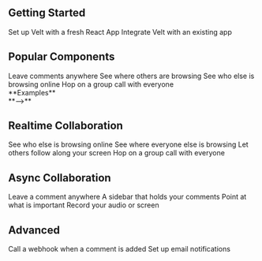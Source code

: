

## Getting Started
<CardGroup cols={2}>

<Card title="Quickstart" href="/get-started/quickstart" icon="circle-play"  color="#7CE38B" iconType="light">
    Set up Velt with a fresh React App
</Card>

<Card title="Setup" href="/get-started/setup" icon="gear" color="#77BDFB" iconType="light">
    Integrate Velt with an existing app
</Card>
</CardGroup>


## Popular Components

<CardGroup cols={2}>
  <Card title="Comments" href="/async-collaboration/comments/overview" icon="comment" color="#FAA356" iconType="light">
    Leave comments anywhere
  </Card>
  <Card title="Cursors" href="/realtime-collaboration/cursors/overview" icon="arrow-pointer" color="#FAA356"  iconType="light">
   See where others are browsing
  </Card>
  <Card title="Presence" href="/realtime-collaboration/presence/overview" icon="circle-user" color="#FAA356"  iconType="light">
    See who else is browsing online
  </Card>
  <Card title="Recorder" href="/async-collaboration/recorder/overview" icon="video" color="#FAA356"  iconType="light">
    Hop on a group call with everyone
  </Card>

</CardGroup>


<Card color="orange">
<div className="flex justify-between">

<div>
**Examples**
</div>

<div>
**-->**
</div>


</div>
</Card>

## Realtime Collaboration

<CardGroup cols={3}>
  <Card title="Presence" href="/realtime-collaboration/presence/overview" icon="circle-user" color="#7CE38B" iconType="light">
    See who else is browsing online
  </Card>
  <Card title="Cursors" href="/realtime-collaboration/cursors/overview" icon="arrow-pointer" color="#7CE38B" iconType="light">
   See where everyone else is browsing
  </Card>
  <Card title="Flock Mode" href="/realtime-collaboration/flock-mode/overview" icon="bird" color="#7CE38B"  iconType="light">
   Let others follow along your screen
  </Card>
  <Card title="Huddle" href="/realtime-collaboration/huddle/overview" icon="headphones" color="#7CE38B" iconType="light">
    Hop on a group call with everyone
  </Card>

</CardGroup>

## Async Collaboration

<CardGroup cols={3}>
  <Card title="Comments" href="/async-collaboration/comments/overview" icon="comment" color="#77BDFB" iconType="light">
    Leave a comment anywhere
  </Card>
  <Card title="Comments Sidebar"  href="/async-collaboration/comments-sidebar/overview"icon="sidebar" color="#77BDFB" iconType="light">
    A sidebar that holds your comments
  </Card>
  <Card title="Arrows" href="/async-collaboration/arrows/overview" icon="arrow-up-right" color="#77BDFB" iconType="light">
    Point at what is important
  </Card>
  <Card title="Recorder" href="/async-collaboration/recorder/overview" icon="video" color="#77BDFB"  iconType="light">
    Record your audio or screen
  </Card>
</CardGroup>


## Advanced


<CardGroup cols={3}>
  <Card title="Webhooks" href="/webhooks/overview" icon="webhook" color="#CEA5FB" iconType="light">
    Call a webhook when a comment is added
  </Card>
  <Card title="Notifications" href="/notifications/email/overview"  icon="bell" color="#CEA5FB" iconType="light">
   Set up email notifications
  </Card>
</CardGroup>







